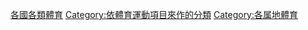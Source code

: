 [[Category:各國各類體育|]]
[[Category:依體育運動項目來作的分類|Category:依體育運動項目來作的分類]]
[[Category:各属地體育|Category:各属地體育]]